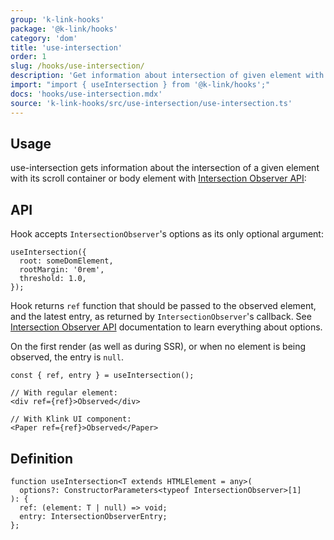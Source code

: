 ```yaml
---
group: 'k-link-hooks'
package: '@k-link/hooks'
category: 'dom'
title: 'use-intersection'
order: 1
slug: /hooks/use-intersection/
description: 'Get information about intersection of given element with its scroll container'
import: "import { useIntersection } from '@k-link/hooks';"
docs: 'hooks/use-intersection.mdx'
source: 'k-link-hooks/src/use-intersection/use-intersection.ts'
---
```



## Usage

use-intersection gets information about the intersection
of a given element with its scroll container or body element with [Intersection Observer API](https://developer.mozilla.org/en-US/docs/Web/API/Intersection_Observer_API):

<Demo data={HooksDemos.useIntersectionDemo} />

## API

Hook accepts `IntersectionObserver`'s options as its only optional argument:

```tsx
useIntersection({
  root: someDomElement,
  rootMargin: '0rem',
  threshold: 1.0,
});
```

Hook returns `ref` function that should be passed to the observed element, and the latest entry, as returned by `IntersectionObserver`'s callback.
See [Intersection Observer API](https://developer.mozilla.org/en-US/docs/Web/API/Intersection_Observer_API) documentation to learn everything about options.

On the first render (as well as during SSR), or when no element is being observed, the entry is `null`.

```tsx
const { ref, entry } = useIntersection();

// With regular element:
<div ref={ref}>Observed</div>

// With Klink UI component:
<Paper ref={ref}>Observed</Paper>
```

## Definition

```tsx
function useIntersection<T extends HTMLElement = any>(
  options?: ConstructorParameters<typeof IntersectionObserver>[1]
): {
  ref: (element: T | null) => void;
  entry: IntersectionObserverEntry;
};
```
